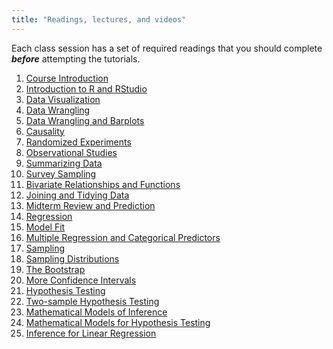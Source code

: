```yaml
---
title: "Readings, lectures, and videos"
---
```


 

Each class session has a set of required readings that you should complete ***before*** attempting the tutorials. 


1. [Course Introduction](/slides/01_intro_handout.pdf)
2. [Introduction to R and RStudio](/slides/02_rintro_data_viz_handout.pdf)
3. [Data Visualization](/slides/03_data_viz_handout.pdf)
4. [Data Wrangling](/slides/04_data_wrangling_handout.pdf)
5. [Data Wrangling and Barplots](/slides/05_data_wrangling_handout.pdf)
6. [Causality](/slides/06_causality_handout.pdf)
7. [Randomized Experiments](/slides/07_rand_exp_handout.pdf)
8. [Observational Studies](/slides/08_obs_studies_handout.pdf)
9. [Summarizing Data](/slides/09_summarizing_data_handout.pdf)
10. [Survey Sampling](/slides/10_survey_sampling_handout.pdf)
11. [Bivariate Relationships and Functions](/slides/11_bivariate_handout.pdf)
12. [Joining and Tidying Data](/slides/12_tidy_joins_handout.pdf)
13. [Midterm Review and Prediction](/slides/13_prediction_handout.pdf)
14. [Regression](/slides/14_regression_handout.pdf)
15. [Model Fit](/slides/15_regression_ii_handout.pdf)
16. [Multiple Regression and Categorical Predictors](/slides/16_multiple_regression_handout.pdf)
17. [Sampling](/slides/17_sampling_handout.pdf)
18. [Sampling Distributions](/slides/18_sampling_dist_handout.pdf)
19. [The Bootstrap](/slides/19_bootstrap_handout.pdf)
20. [More Confidence Intervals](/slides/20_conf_int_handout.pdf)
21. [Hypothesis Testing](/slides/21_hyp_tests_handout.pdf)
22. [Two-sample Hypothesis Testing](/slides/22_hyp_tests_diff_handout.pdf)
23. [Mathematical Models of Inference](/slides/23_math_models_handout.pdf)
24. [Mathematical Models for Hypothesis Testing](/slides/24_math_models_ii_handout.pdf)
25. [Inference for Linear Regression](/slides/25_ols_inference_handout.pdf)
